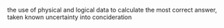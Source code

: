 the use of physical and logical data to calculate the most correct answer, taken known uncertainty into concideration

{{stub}}